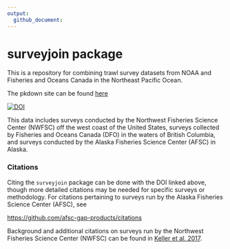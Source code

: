 ```yaml
---
output: 
  github_document:
---
```


# surveyjoin package

This is a repository for combining trawl survey datasets from NOAA and Fisheries and Oceans Canada in the Northeast Pacific Ocean.

The pkdown site can be found [here](https://dfo-noaa-pacific.github.io/surveyjoin/)

[![DOI](https://zenodo.org/badge/484561620.svg)](https://zenodo.org/doi/10.5281/zenodo.10031852)

This data includes surveys conducted by the Northwest Fisheries Science Center (NWFSC) off the west coast of the United States, surveys collected by Fisheries and Oceans Canada (DFO) in the waters of British Columbia, and surveys conducted by the Alaska Fisheries Science Center (AFSC) in Alaska.

### Citations

Citing the `surveyjoin` package can be done with the DOI linked above, though more detailed citations may be needed for specific surveys or methodology. For citations pertaining to surveys run by the Alaska Fisheries Science Center (AFSC), see

<https://github.com/afsc-gap-products/citations>

Background and additional citations on surveys run by the Northwest Fisheries Science Center (NWFSC) can be found in [Keller et al. 2017](https://repository.library.noaa.gov/view/noaa/14179/noaa_14179_DS1.pdf).
